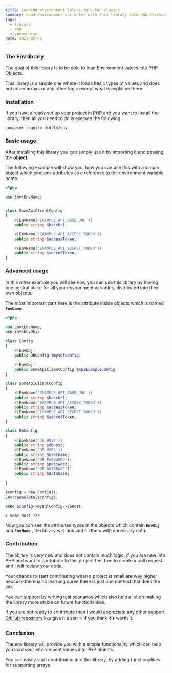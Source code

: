 ```yaml
---
title: Loading environment values into PHP classes
summary: Load environment variables with this library into php classes, easy to use and test, you can easily contribute to this open source project, code logic is very small and there is no learning curve.
tags:
  - library
  - php
  - opensource
date: 2023-02-01
---
```


<TOCInline toc={props.toc} asDisclosure />

### **The Env library**

The goal of this library is to be able to load Environment values into PHP Objects.

This library is a simple one where it loads basic types of values and does not cover arrays or any other logic except what is explained here.

### **Installation**

If you have already set up your project in PHP and you want to install the library, then all you need to do is execute the following.

```terminal
composer require didslm/env
```

### **Basic usage**

After installing this library you can simply use it by importing it and passing the **object**.

The following example will show you, how you can use this with a simple object which contains attributes as a reference to the environment variable name.

```php filename="index.php"
<?php

use Env\EnvName;


class SomeApiClientConfig
{
    #[EnvName('EXAMPLE_API_BASE_URL')]
    public string $baseUrl;

    #[EnvName('EXAMPLE_API_ACCESS_TOKEN')]
    public string $accessToken;

    #[EnvName('EXAMPLE_API_SECRET_TOKEN')]
    public string $secretToken;
}

```

### Advanced usage

In this other example you will see how you can use this library by having one central place for all your environment variables, distributed into their own objects.

The most important part here is the attribute inside objects which is named **`EnvName`** .

```php filename="index.php"
<?php

use Env\EnvName;
use Env\EnvObj;

class Config
{
    #[EnvObj]
    public DbConfig $mysqlConfig;

    #[EnvObj]
    public SomeApiClientConfig $apiExampleConfig
}

class SomeApiClientConfig
{
    #[EnvName('EXAMPLE_API_BASE_URL')]
    public string $baseUrl;
    #[EnvName('EXAMPLE_API_ACCESS_TOKEN')]
    public string $accessToken;
    #[EnvName('EXAMPLE_API_SECRET_TOKEN')]
    public string $secretToken;
}

class DbConfig
{
    #[EnvName('DB_HOST')]
    public string $dbHost;
    #[EnvName('DB_USER')]
    public string $username;
    #[EnvName('DB_PASSWORD')]
    public string $password;
    #[EnvName('DB_DATABASE')]
    public string $database;

}

$config = new Config();
Env::populate($config);

echo $config->mysqlConfig->dbHost;
```

```output
> some_host_123
```

Now you can see the attributes types in the objects which contain **`EnvObj`** and **`EnvName`** , the library will look and fill them with necessary data.

### Contribution

The library is very new and does not contain much logic, if you are new into PHP and want to contribute to this project feel free to create a pull request and I will review your code.

Your chance to start contributing when a project is small are way higher because there is no learning curve there is just one method that does the job.

You can support by writing test scenarios which also help a lot on making the library more stable on future functionalities.

If you are not ready to contribute then I would appreciate any other support [GitHub repository](https://github.com/didslm/php-env) like give it a star ⭐ if you think it's worth it.

### Conclusion

The env library will provide you with a simple functionality which can help you load your environment values into PHP objects.

You can easily start contributing into this library, by adding functionalities for supporting arrays.
